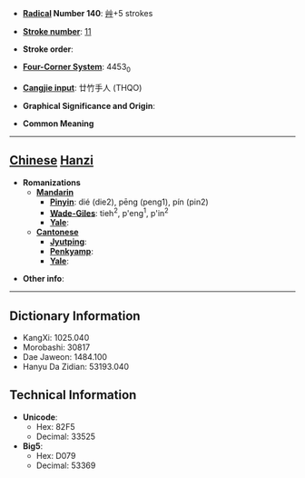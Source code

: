 * '''[[Wiktionary:Chinese radical index| Radical]] Number 140''': [[Wiktionary:Chinese radical index 艸|艸]]+5 strokes

* '''[[Wiktionary:Chinese total strokes index|Stroke number]]''': [[Wiktionary:Chinese total strokes index 11|11]]

* '''Stroke order''': 

* '''[[Wiktionary:Chinese four corner index|Four-Corner System]]''': 4453<sub>0</sub>

* '''[[Wiktionary:Chinese Cangjie index|Cangjie input]]''': 廿竹手人 (THQO)

* '''Graphical Significance and Origin''': 

* '''Common Meaning'''

----

== [[Chinese]] [[Hanzi]] ==

* '''Romanizations'''
** '''[[Mandarin]]'''
*** '''[[Pinyin]]''': dié (die2), pēng (peng1), pín (pin2)
*** '''[[Wade-Giles]]''': tieh<sup>2</sup>, p'eng<sup>1</sup>, p'in<sup>2</sup>
*** '''[[Yale]]''': 
** '''[[Cantonese]]'''
*** '''[[Jyutping]]''':
*** '''[[Penkyamp]]''': 
*** '''[[Yale]]''': 

* '''Other info''': 

----

== Dictionary Information ==

* KangXi: 1025.040
* Morobashi: 30817
* Dae Jaweon: 1484.100
* Hanyu Da Zidian: 53193.040

== Technical Information ==

* '''Unicode''':
** Hex: 82F5
** Decimal: 33525
* '''Big5''':
** Hex: D079
** Decimal: 53369